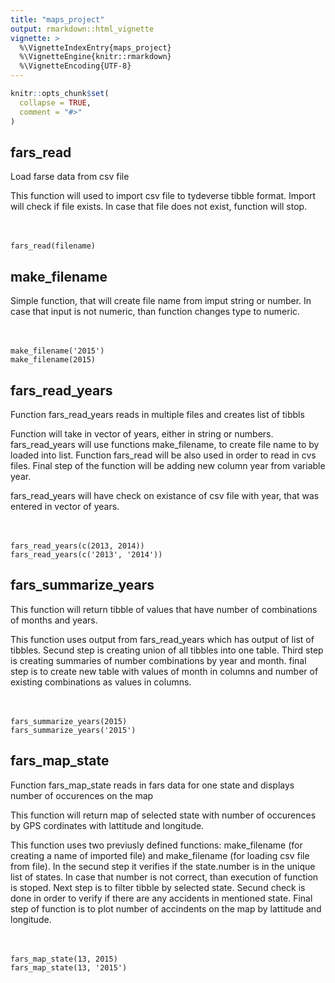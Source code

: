 ```yaml
---
title: "maps_project"
output: rmarkdown::html_vignette
vignette: >
  %\VignetteIndexEntry{maps_project}
  %\VignetteEngine{knitr::rmarkdown}
  %\VignetteEncoding{UTF-8}
---
```


```r
knitr::opts_chunk$set(
  collapse = TRUE,
  comment = "#>"
)
```

## fars_read

Load farse data from csv file <br />

This function will used to import csv file to tydeverse tibble format.
 Import will check if file exists. In case that file does not exist, function will stop.<br /><br /><br />

`fars_read(filename)`<br />

## make_filename

Simple function, that will create file name from imput string or
 number. In case that input is not numeric, than function changes
 type to numeric.<br /><br /><br />

`make_filename('2015')`<br />
`make_filename(2015)`<br />

## fars_read_years

Function fars_read_years reads in multiple files and creates list of tibbls <br />

Function will take in vector of years, either in string or numbers.<br />
 fars_read_years will use functions make_filename, to create file name
 to by loaded into list. Function fars_read will be also used in order to
 read in cvs files. Final step of the function will be adding new column year
 from variable year.<br />

fars_read_years will have check on existance of csv file with year, that was entered
 in vector of years.<br /><br /><br />


`fars_read_years(c(2013, 2014))`<br />
`fars_read_years(c('2013', '2014'))`<br />

## fars_summarize_years

This function will return tibble of values that have number of
         combinations of months and years.<br />

This function uses output from fars_read_years which has output of list of
 tibbles. Secund step is creating union of all tibbles into one table. Third step
 is creating summaries of number combinations by year and month. final step is
 to create new table with values of month in columns and number of existing
 combinations as values in columns.<br /><br /><br />

`fars_summarize_years(2015)` <br />
`fars_summarize_years('2015')` <br />

## fars_map_state

Function fars_map_state reads in fars data for one state and displays number
of occurences on the map<br />

This function will return map of selected state with number of occurences
        by GPS cordinates with lattitude and longitude.<br />

This function uses two previusly defined functions: make_filename (for creating
a name of imported file) and make_filename (for loading csv file from file).
In the secund step it verifies if the state.number is in the unique list of
states. In case that number is not correct, than execution of function is stoped.
Next step is to filter tibble by selected state. Secund check is done in order to
verify if there are any accidents in mentioned state. Final step of function is
to plot number of accindents on the map by lattitude and longitude.<br /><br /><br />

`fars_map_state(13, 2015)`<br />
`fars_map_state(13, '2015')`<br />
